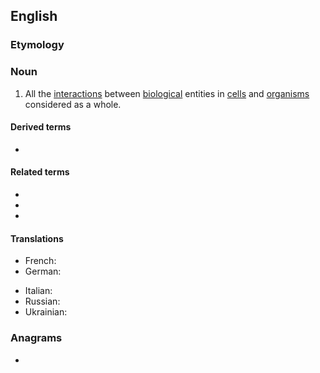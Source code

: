 ==English==

===Etymology===
{{suffix|en|interact|ome}}

===Noun===
{{wikipedia}}
{{en-noun}}

# {{lb|en|biology}} All the [[interaction]]s between [[biological]] entities in [[cell]]s and [[organism]]s considered as a whole.

====Derived terms====
* {{l|en|interactomic}}

====Related terms====
* {{l|en|interactomical}}
* {{l|en|interactomically}}
* {{l|en|interactomics}}

====Translations====
{{trans-top|interactome}}
* French: {{t+|fr|interactome|m}}
* German: {{t|de|Interaktom|n}}
{{trans-mid}}
* Italian: {{t|it|interattoma|m}}
* Russian: {{t|ru|интеракто́м|m}}
* Ukrainian: {{t|uk|інтеракто́м|m}}
{{trans-bottom}}

===Anagrams===
* {{anagrams|en|a=aceeimnortt|actinometer|coterminate}}